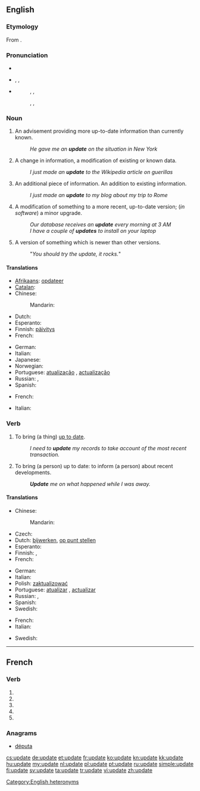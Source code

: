 {{wikipedia|dab=update}}
{{also|updaté}}
==English==

===Etymology===
From {{prefix|up|date}}.

===Pronunciation===
* {{audio|En-us-update.ogg|Audio (US)}}
* {{a|US}} {{enPR|ŭp'dāt}}, {{IPA|/ˈʌpdeɪt/}}, {{SAMPA|/"VpdeIt/}}
* {{a|UK}}
*: {{sense|noun}} {{enPR|ŭp'dāt}}, {{IPA|/ˈʌpdeɪt/}}, {{SAMPA|/"VpdeIt/}}
*: {{sense|verb}} {{enPR|ŭpdāt'}}, {{IPA|/ʌpˈdeɪt/}}, {{SAMPA|/Vp"deIt/}}

===Noun===
{{en-noun}}

# An advisement providing more up-to-date information than currently known.
#: ''He gave me an '''update''' on the situation in New York''
# A change in information, a modification of existing or known data.
#: ''I just made an '''update''' to the Wikipedia article on guerillas''
# An additional piece of information.  An addition to existing information.
#: ''I just made an '''update''' to my blog about my trip to Rome''
# A modification of something to a more recent, up-to-date version; (''in software'') a minor upgrade.
#: ''Our database receives an '''update''' every morning at 3 AM''
#: ''I have a couple of '''updates''' to install on your laptop''
# A version of something which is newer than other versions.
#:"''You should try the update, it rocks.''"
====Translations====
{{trans-top|action of making something up to date}}
* [[Afrikaans]]: [[opdateer]]
* [[Catalan]]: {{t|ca|actualització|f}}
* Chinese:
*: Mandarin: {{t-|cmn|更新|tr=gēngxīn|sc=Hani}}
* Dutch: {{t+|nl|bijwerking|f}}
* Esperanto: {{t-|eo|ĝisdatigo|xs=Esperanto}}
* Finnish: [[päivitys]]
* French: {{t+|fr|mise à jour|f}}
{{trans-mid}}
* German: {{t-|de|Aktualisierung|f}}
* Italian: {{t+|it|aggiornamento|m}}
* Japanese: {{t-|ja|更新|tr=こうしん, kōshin}}
* Norwegian: {{t|no|ajourføring}}
* Portuguese: [[atualização]] {{f}} {{qualifier|Brazil}}, [[actualização]] {{f}} {{qualifier|Portugal}}
* Russian: {{t|ru|обновление|n|tr=obnovlénije}}, {{t|ru|актуализация|f|tr=aktualizácija}}
* Spanish: {{t+|es|actualización|f}}
{{trans-bottom}}

{{trans-top|action of advising someone so that they are up to date}}
* French: {{t+|fr|mise à jour|f}}
{{trans-mid}}
* Italian: {{t+|it|aggiornamento|m}}
{{trans-bottom}}

===Verb===
{{en-verb|updat|ing}}

# {{transitive}} To bring (a thing) [[up to date]].
#: ''I need to '''update''' my records to take account of the most recent transaction.''
# {{transitive}} To bring (a person) up to date: to inform (a person) about recent developments.
#: '''''Update''' me on what happened while I was away.''

====Translations====
{{trans-top|to make something up to date}}
* Chinese:
*: Mandarin: {{t-|cmn|更新|tr=gēngxīn|sc=Hani}}
* Czech: {{t-|cs|aktualizovat}}
* Dutch: [[bijwerken]], [[op punt stellen]]
* Esperanto: {{t|eo|ĝisdatigi |xs=Esperanto}}
* Finnish: {{t+|fi|päivittää}}, {{t-|fi|ajantasaistaa}}
* French: {{t+|fr|mettre à jour}}
{{trans-mid}}
* German: {{t+|de|aktualisieren}}
* Italian: {{t+|it|aggiornare}}
* Polish: [[zaktualizować]]
* Portuguese: [[atualizar]] {{qualifier|Brazil}}, [[actualizar]] {{qualifier|Portugal}}
* Russian: {{t|ru|обновлять|tr=obnovlját'}} {{impf}}, {{t|ru|обновить|tr=obnovít'}} {{pf.}}
* Spanish: {{t+|es|actualizar}}
* Swedish: {{t+|sv|uppdatera}}
{{trans-bottom}}

{{trans-top|to advise a person so that they are up to date}}
* French: {{t+|fr|mettre à jour}}
* Italian: {{t+|it|aggiornare}}
{{trans-mid}}
* Swedish: {{t+|sv|uppdatera}}
{{trans-bottom}}

[[Category:English heteronyms]]

----

==French==

===Verb===
{{fr-verb-form}}

# {{conjugation of|updater||1|s|pres|ind|lang=fr}}
# {{conjugation of|updater||3|s|pres|ind|lang=fr}}
# {{conjugation of|updater||1|s|pres|sub|lang=fr}}
# {{conjugation of|updater||1|s|pres|sub|lang=fr}}
# {{conjugation of|updater||2|s|imp|lang=fr}}

===Anagrams===
* [[députa#French|députa]]

[[cs:update]]
[[de:update]]
[[et:update]]
[[fr:update]]
[[ko:update]]
[[kn:update]]
[[kk:update]]
[[hu:update]]
[[my:update]]
[[nl:update]]
[[pl:update]]
[[pt:update]]
[[ru:update]]
[[simple:update]]
[[fi:update]]
[[sv:update]]
[[ta:update]]
[[tr:update]]
[[vi:update]]
[[zh:update]]